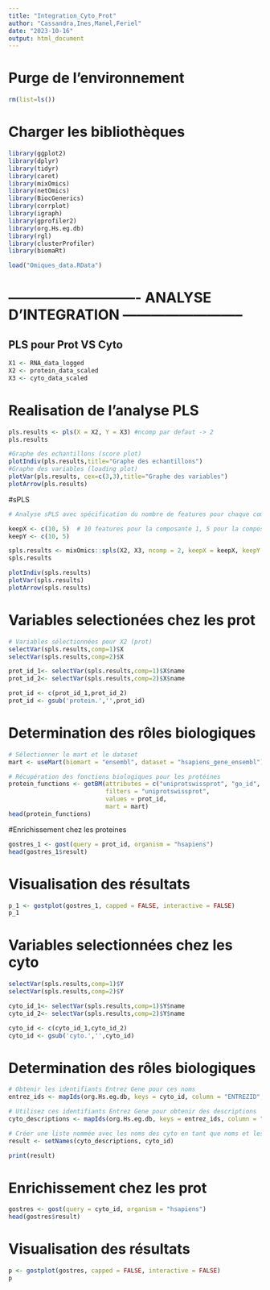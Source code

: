 ```yaml
---
title: "Integration_Cyto_Prot"
author: "Cassandra,Ines,Manel,Feriel"
date: "2023-10-16"
output: html_document
---
```


# Purge de l'environnement
```r
rm(list=ls())
```

# Charger les bibliothèques
```r
library(ggplot2)
library(dplyr)
library(tidyr)
library(caret)
library(mixOmics)
library(netOmics)
library(BiocGenerics)
library(corrplot)
library(igraph)
library(gprofiler2)
library(org.Hs.eg.db)
library(rgl)
library(clusterProfiler)
library(biomaRt)
```

```r
load("Omiques_data.RData")
```

# ---------------------------- ANALYSE D'INTEGRATION -------------------------- #

## PLS pour Prot VS Cyto

```r
X1 <- RNA_data_logged
X2 <- protein_data_scaled
X3 <- cyto_data_scaled
```

# Realisation de l'analyse PLS
```r
pls.results <- pls(X = X2, Y = X3) #ncomp par defaut -> 2
pls.results
```

```r
#Graphe des echantillons (score plot)
plotIndiv(pls.results,title="Graphe des echantillons")
#Graphe des variables (loading plot)
plotVar(pls.results, cex=c(3,3),title="Graphe des variables")
plotArrow(pls.results)
```

#sPLS
```r
# Analyse sPLS avec spécification du nombre de features pour chaque composante

keepX <- c(10, 5)  # 10 features pour la composante 1, 5 pour la composante 2
keepY <- c(10, 5) 

spls.results <- mixOmics::spls(X2, X3, ncomp = 2, keepX = keepX, keepY = keepY)
spls.results
```

```r
plotIndiv(spls.results)
plotVar(spls.results)
plotArrow(spls.results)
```

# Variables selectionées chez les prot
```r
# Variables sélectionnées pour X2 (prot)
selectVar(spls.results,comp=1)$X
selectVar(spls.results,comp=2)$X

prot_id_1<- selectVar(spls.results,comp=1)$X$name
prot_id_2<- selectVar(spls.results,comp=2)$X$name

prot_id <- c(prot_id_1,prot_id_2)
prot_id <- gsub('protein.','',prot_id)
```

# Determination des rôles biologiques
```r
# Sélectionner le mart et le dataset
mart <- useMart(biomart = "ensembl", dataset = "hsapiens_gene_ensembl")

```

```r
# Récupération des fonctions biologiques pour les protéines
protein_functions <- getBM(attributes = c("uniprotswissprot", "go_id", "name_1006"), 
                           filters = "uniprotswissprot", 
                           values = prot_id, 
                           mart = mart)
head(protein_functions)
```


#Enrichissement chez les proteines
```r
gostres_1 <- gost(query = prot_id, organism = "hsapiens")
head(gostres_1$result)
```

# Visualisation des résultats 
```r
p_1 <- gostplot(gostres_1, capped = FALSE, interactive = FALSE)
p_1
```

# Variables selectionnées chez les cyto
```r
selectVar(spls.results,comp=1)$Y
selectVar(spls.results,comp=2)$Y

cyto_id_1<- selectVar(spls.results,comp=1)$Y$name
cyto_id_2<- selectVar(spls.results,comp=2)$Y$name

cyto_id <- c(cyto_id_1,cyto_id_2)
cyto_id <- gsub('cyto.','',cyto_id)
```

# Determination des rôles biologiques
```r
# Obtenir les identifiants Entrez Gene pour ces noms
entrez_ids <- mapIds(org.Hs.eg.db, keys = cyto_id, column = "ENTREZID", keytype = "SYMBOL", nomatch = NA)

# Utilisez ces identifiants Entrez Gene pour obtenir des descriptions
cyto_descriptions <- mapIds(org.Hs.eg.db, keys = entrez_ids, column = "GENENAME", keytype = "ENTREZID", nomatch = NA)

# Créer une liste nommée avec les noms des cyto en tant que noms et les descriptions en tant que valeurs
result <- setNames(cyto_descriptions, cyto_id)

print(result)
```

# Enrichissement chez les prot
```r
gostres <- gost(query = cyto_id, organism = "hsapiens")
head(gostres$result)
```

# Visualisation des résultats 
```r
p <- gostplot(gostres, capped = FALSE, interactive = FALSE)
p
```

